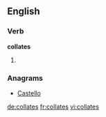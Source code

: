 
==English==

===Verb===
'''collates'''

# {{third-person singular of|collate}}

===Anagrams===
* [[Castello#English|Castello]]

[[de:collates]]
[[fr:collates]]
[[vi:collates]]